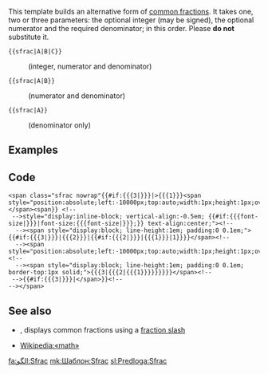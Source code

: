 {{缺乏中文说明}}
{{Documentation subpage}}
<!-- PLEASE ADD CATEGORIES AND INTERWIKIS AT THE BOTTOM OF THIS PAGE -->
This template builds an alternative form of [[common fraction]]s. It takes one, two or three parameters: the optional integer (may be signed), the optional numerator and the required denominator; in this order. Please '''do not''' substitute it.

; <code><nowiki>{{sfrac|A|B|C}}</nowiki></code>
: {{sfrac|A|B|C}} (integer, numerator and denominator)
; <code><nowiki>{{sfrac|A|B}}</nowiki></code>
: {{sfrac|A|B}} (numerator and denominator)
; <code><nowiki>{{sfrac|A}}</nowiki></code>
: {{sfrac|A}} (denominator only)

== Examples ==
{{sfrac|2}} {{sfrac|3}} {{sfrac|2|3}} {{sfrac|4}} {{sfrac|3|4}} {{sfrac|5}} {{sfrac|2|5}} {{sfrac|3|5}} {{sfrac|4|5}} {{sfrac|6}} {{sfrac|5|6}} {{sfrac|7}} {{sfrac|2|7}} {{sfrac|3|7}} {{sfrac|4|7}} {{sfrac|5|7}} {{sfrac|6|7}} {{sfrac|8}} {{sfrac|3|8}} {{sfrac|5|8}} {{sfrac|7|8}} {{sfrac|16}} {{sfrac|3|16}} {{sfrac|5|16}} {{sfrac|7|16}} {{sfrac|9|16}} {{sfrac|11|16}} {{sfrac|13|16}} {{sfrac|15|16}}

== Code ==
<syntaxhighlight lang=html5>
<span class="sfrac nowrap"{{#if:{{{3|}}}|>{{{1}}}<span style="position:absolute;left:-10000px;top:auto;width:1px;height:1px;overflow:hidden;">&#32;</span><span}} <!--
 -->style="display:inline-block; vertical-align:-0.5em; {{#if:{{{font-size|}}}|font-size:{{{font-size|}}};}} text-align:center;"><!--
  --><span style="display:block; line-height:1em; padding:0 0.1em;">{{#if:{{{3|}}}|{{{2}}}|{{#if:{{{2|}}}|{{{1}}}|1}}}}</span><!--
  --><span style="position:absolute;left:-10000px;top:auto;width:1px;height:1px;overflow:hidden;">/</span><!--
  --><span style="display:block; line-height:1em; padding:0 0.1em; border-top:1px solid;">{{{3|{{{2|{{{1}}}}}}}}}</span><!--
 -->{{#if:{{{3|}}}|</span>}}<!--
--></span>
</syntaxhighlight>

==See also==

*{{tl|frac}}, displays common fractions using a [[fraction slash]]
*[[Wikipedia:«math»]]

<includeonly>
<!-- CATEGORIES AND INTERWIKIS HERE, THANKS -->
[[Category:格式模板|{{PAGENAME}}]]
[[Category:数学格式模板|{{PAGENAME}}]]
[[fa:الگو:Sfrac]]
[[mk:Шаблон:Sfrac]]
[[sl:Predloga:Sfrac]]
</includeonly>